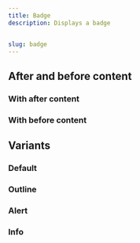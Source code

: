 ```yaml
---
title: Badge
description: Displays a badge


slug: badge
---
```


<ComponentPreview name="badge/preview" />


## After and before content

### With after content

<ComponentPreview name="badge/with-after" />

### With before content

<ComponentPreview name="badge/with-before" />

## Variants

### Default

<ComponentPreview name="badge/default" />

### Outline

<ComponentPreview name="badge/outline" />

### Alert

<ComponentPreview name="badge/alert" />

### Info

<ComponentPreview name="badge/info" />


